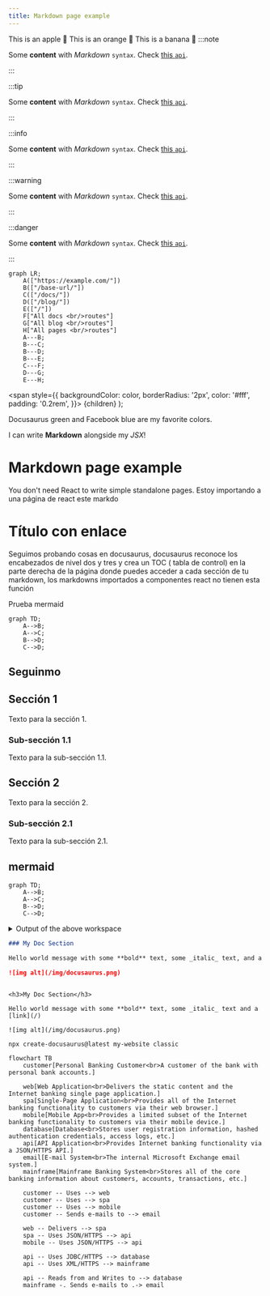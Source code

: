 ```yaml
---
title: Markdown page example
---
```


<Tabs>
  <TabItem value="apple" label="Apple" default>
    This is an apple 🍎
  </TabItem>
  <TabItem value="orange" label="Orange">
    This is an orange 🍊
  </TabItem>
  <TabItem value="banana" label="Banana">
    This is a banana 🍌
  </TabItem>
</Tabs>
:::note

Some **content** with _Markdown_ `syntax`. Check [this `api`](#).

:::

:::tip

Some **content** with _Markdown_ `syntax`. Check [this `api`](#).

:::

:::info

Some **content** with _Markdown_ `syntax`. Check [this `api`](#).

:::

:::warning

Some **content** with _Markdown_ `syntax`. Check [this `api`](#).

:::

:::danger

Some **content** with _Markdown_ `syntax`. Check [this `api`](#).

:::

```mermaid
graph LR;
    A(["https://example.com/"])
    B(["/base-url/"])
    C(["/docs/"])
    D(["/blog/"])
    E(["/"])
    F["All docs <br/>routes"]
    G["All blog <br/>routes"]
    H["All pages <br/>routes"]
    A---B;
    B---C;
    B---D;
    B---E;
    C---F;
    D---G;
    E---H;
```
  <span
    style={{
      backgroundColor: color,
      borderRadius: '2px',
      color: '#fff',
      padding: '0.2rem',
    }}>
    {children}
  </span>
);

<Highlight color="#25c2a0">Docusaurus green</Highlight> and <Highlight color="#1877F2">Facebook blue</Highlight> are my favorite colors.

I can write **Markdown** alongside my _JSX_!


# Markdown page example

You don't need React to write simple standalone pages.
Estoy importando a una página de react este markdo

# Título con enlace

Seguimos probando cosas en docusaurus, docusaurus reconoce los encabezados de nivel dos y tres y crea un TOC ( tabla de control) en la parte derecha de la página donde puedes acceder a cada sección de tu markdown, los markdowns importados a componentes react no tienen esta función

Prueba mermaid

```mermaid
graph TD;
    A-->B;
    A-->C;
    B-->D;
    C-->D;
```

## Seguinmo

## Sección 1
Texto para la sección 1.

### Sub-sección 1.1
Texto para la sub-sección 1.1.

## Sección 2
Texto para la sección 2.

### Sub-sección 2.1
Texto para la sub-sección 2.1.

## mermaid
```mermaid
graph TD;
    A-->B;
    A-->C;
    B-->D;
    C-->D;
```
<details>
<summary>Output of the above workspace</summary>
```bash
build
├── 404.html                      # /404/
├── blog
│   ├── archive
│   │   └── index.html            # /blog/archive/
│   ├── first-blog-post
│   │   └── index.html            # /blog/first-blog-post/
│   ├── index.html                # /blog/
│   ├── long-blog-post
│   │   └── index.html            # /blog/long-blog-post/
│   ├── mdx-blog-post
│   │   └── index.html            # /blog/mdx-blog-post/
│   ├── tags
│   │   ├── docusaurus
│   │   │   └── index.html        # /blog/tags/docusaurus/
│   │   ├── hola
│   │   │   └── index.html        # /blog/tags/hola/
│   │   └── index.html            # /blog/tags/
│   └── welcome
│       └── index.html            # /blog/welcome/
├── docs
│   ├── 1.0.0
│   │   ├── intro
│   │   │   └── index.html        # /docs/1.0.0/intro/
│   │   ├── tutorial-basics
│   │   │   ├── congratulations
│   │   │   │   └── index.html    # /docs/1.0.0/tutorial-basics/congratulations/
│   │   │   └── markdown-features
│   │   │       └── index.html    # /docs/1.0.0/tutorial-basics/markdown-features/
│   │   └── tutorial-extras
│   │       ├── manage-docs-versions
│   │       │   └── index.html    # /docs/1.0.0/tutorial-extras/manage-docs-versions/
│   │       └── translate-your-site
│   │           └── index.html    # /docs/1.0.0/tutorial-extras/translate-your-site/
│   ├── intro
│   │   └── index.html            # /docs/1.0.0/intro/
│   ├── tutorial-basics
│   │   ├── congratulations
│   │   │   └── index.html        # /docs/tutorial-basics/congratulations/
│   │   └── markdown-features
│   │       └── index.html        # /docs/tutorial-basics/markdown-features/
│   └── tutorial-extras
│       ├── manage-docs-versions
│       │   └── index.html        # /docs/tutorial-extras/manage-docs-versions/
│       └── translate-your-site
│           └── index.html        # /docs/tutorial-extras/translate-your-site/
├── index.html                    # /
└── markdown-page
    └── index.html                # /markdown-page/
```
</details>


```md
### My Doc Section

Hello world message with some **bold** text, some _italic_ text, and a [link](/)

![img alt](/img/docusaurus.png)
```

```mdx-code-block

<h3>My Doc Section</h3>

Hello world message with some **bold** text, some _italic_ text and a [link](/)

![img alt](/img/docusaurus.png)

```

```bash
npx create-docusaurus@latest my-website classic
```

```mermaid
flowchart TB
    customer[Personal Banking Customer<br>A customer of the bank with personal bank accounts.]

    web[Web Application<br>Delivers the static content and the Internet banking single page application.]
    spa[Single-Page Application<br>Provides all of the Internet banking functionality to customers via their web browser.]
    mobile[Mobile App<br>Provides a limited subset of the Internet banking functionality to customers via their mobile device.]
    database[Database<br>Stores user registration information, hashed authentication credentials, access logs, etc.]
    api[API Application<br>Provides Internet banking functionality via a JSON/HTTPS API.]
    email[E-mail System<br>The internal Microsoft Exchange email system.]
    mainframe[Mainframe Banking System<br>Stores all of the core banking information about customers, accounts, transactions, etc.]

    customer -- Uses --> web
    customer -- Uses --> spa
    customer -- Uses --> mobile
    customer -- Sends e-mails to --> email

    web -- Delivers --> spa
    spa -- Uses JSON/HTTPS --> api
    mobile -- Uses JSON/HTTPS --> api

    api -- Uses JDBC/HTTPS --> database
    api -- Uses XML/HTTPS --> mainframe

    api -- Reads from and Writes to --> database
    mainframe -. Sends e-mails to .-> email
```